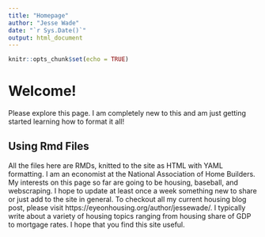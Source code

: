 ```yaml
---
title: "Homepage"
author: "Jesse Wade"
date: "`r Sys.Date()`"
output: html_document
---
```


```r
knitr::opts_chunk$set(echo = TRUE)
```

# Welcome! 

Please explore this page. I am completely new to this and am just getting started learning how to format it all! 

## Using Rmd Files 

All the files here are RMDs, knitted to the site as HTML with YAML formatting. I am an economist at the National Association of Home Builders. My interests on this page so far are going to be housing, baseball, and webscraping. I hope to update at least once a week something new to share or just add to the site in general. To checkout all my current housing blog post, please visit https://eyeonhousing.org/author/jessewade/. I typically write about a variety of housing topics ranging from housing share of GDP to mortgage rates. I hope that you find this site useful.

